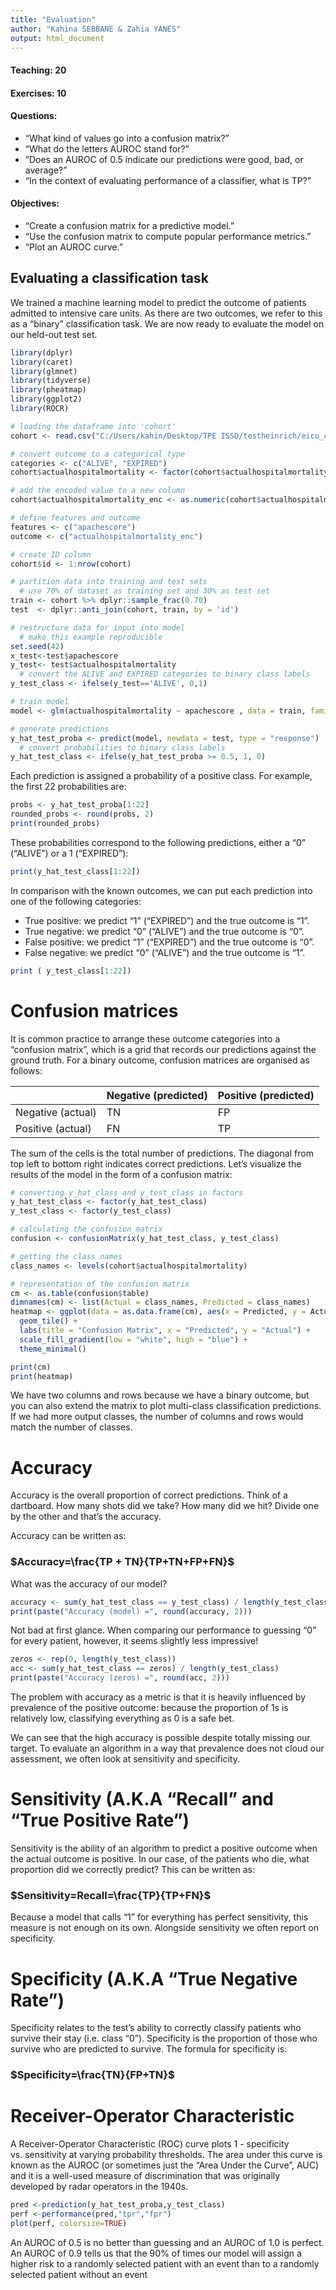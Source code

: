 ---
title: "Evaluation"
author: "Kahina SEBBANE & Zahia YANES"
output: html_document
---

#### Teaching: 20

#### Exercises: 10

#### Questions:
- "What kind of values go into a confusion matrix?"
- "What do the letters AUROC stand for?"
- "Does an AUROC of 0.5 indicate our predictions were good, bad, or average?"
- "In the context of evaluating performance of a classifier, what is TP?"
 
#### Objectives:
- "Create a confusion matrix for a predictive model."
- "Use the confusion matrix to compute popular performance metrics."
- "Plot an AUROC curve."





## Evaluating a classification task

We trained a machine learning model to predict the outcome of patients admitted to intensive care units. As there are two outcomes, we refer to this as a “binary” classification task. We are now ready to evaluate the model on our held-out test set.


```{r, message=FALSE, warning=FALSE}
library(dplyr)
library(caret)
library(glmnet)
library(tidyverse)
library(pheatmap)
library(ggplot2)
library(ROCR)
```
```{r}
# loading the dataframe into 'cohort'
cohort <- read.csv("C:/Users/kahin/Desktop/TPE ISSD/testheinrich/eicu_cohort.csv")

# convert outcome to a categorical type
categories <- c("ALIVE", "EXPIRED")
cohort$actualhospitalmortality <- factor(cohort$actualhospitalmortality, levels = categories)

# add the encoded value to a new column
cohort$actualhospitalmortality_enc <- as.numeric(cohort$actualhospitalmortality)

# define features and outcome
features <- c("apachescore")
outcome <- c("actualhospitalmortality_enc")

# create ID column
cohort$id <- 1:nrow(cohort)

# partition data into training and test sets
  # use 70% of dataset as training set and 30% as test set 
train <- cohort %>% dplyr::sample_frac(0.70)
test  <- dplyr::anti_join(cohort, train, by = 'id')

# restructure data for input into model
  # make this example reproducible
set.seed(42)
x_test<-test$apachescore
y_test<- test$actualhospitalmortality
  # convert the ALIVE and EXPIRED categories to binary class labels
y_test_class <- ifelse(y_test=='ALIVE', 0,1)

# train model
model <- glm(actualhospitalmortality ~ apachescore , data = train, family = "binomial")

# generate predictions
y_hat_test_proba <- predict(model, newdata = test, type = "response")
  # convert probabilities to binary class labels
y_hat_test_class <- ifelse(y_hat_test_proba >= 0.5, 1, 0)
```



Each prediction is assigned a probability of a positive class. For example, the first 22 probabilities are:


```{r}
probs <- y_hat_test_proba[1:22]
rounded_probs <- round(probs, 2)
print(rounded_probs)
```
These probabilities correspond to the following predictions, either a “0” (“ALIVE”) or a 1 (“EXPIRED”):

```{r}
print(y_hat_test_class[1:22])
```

In comparison with the known outcomes, we can put each prediction into one of the following categories:

- True positive: we predict “1” (“EXPIRED”) and the true outcome is “1”.
- True negative: we predict “0” (“ALIVE”) and the true outcome is “0”.
- False positive: we predict “1” (“EXPIRED”) and the true outcome is “0”.
- False negative: we predict “0” (“ALIVE”) and the true outcome is “1”.

```{r}
print ( y_test_class[1:22])
```

# Confusion matrices

It is common practice to arrange these outcome categories into a “confusion matrix”, which is a grid that records our predictions against the ground truth. For a binary outcome, confusion matrices are organised as follows:

||Negative (predicted)|Positive (predicted)|
|---------|--------|-------|
|Negative (actual)|  TN      |   FP    |
|Positive (actual)|   FN     |  TP     |

The sum of the cells is the total number of predictions. The diagonal from top left to bottom right indicates correct predictions. Let’s visualize the results of the model in the form of a confusion matrix:

```{r}
# converting y_hat_class and y_test_class in factors
y_hat_test_class <- factor(y_hat_test_class)
y_test_class <- factor(y_test_class)

# calculating the confusion matrix
confusion <- confusionMatrix(y_hat_test_class, y_test_class)

# getting the class names
class_names <- levels(cohort$actualhospitalmortality)

# representation of the confusion matrix
cm <- as.table(confusion$table)
dimnames(cm) <- list(Actual = class_names, Predicted = class_names)
heatmap <- ggplot(data = as.data.frame(cm), aes(x = Predicted, y = Actual, fill = Freq)) +
  geom_tile() +
  labs(title = "Confusion Matrix", x = "Predicted", y = "Actual") +
  scale_fill_gradient(low = "white", high = "blue") +
  theme_minimal()
```

```{r}
print(cm)
print(heatmap)
```

We have two columns and rows because we have a binary outcome, but you can also extend the matrix to plot multi-class classification predictions. If we had more output classes, the number of columns and rows would match the number of classes.

# Accuracy
Accuracy is the overall proportion of correct predictions. Think of a dartboard. How many shots did we take? How many did we hit? Divide one by the other and that’s the accuracy.

Accuracy can be written as:

###                   $Accuracy=\frac{TP + TN}{TP+TN+FP+FN}$
What was the accuracy of our model?

```{r}
accuracy <- sum(y_hat_test_class == y_test_class) / length(y_test_class)
print(paste("Accuracy (model) =", round(accuracy, 2)))
```
Not bad at first glance. When comparing our performance to guessing “0” for every patient, however, it seems slightly less impressive!
```{r}
zeros <- rep(0, length(y_test_class))
acc <- sum(y_hat_test_class == zeros) / length(y_test_class)
print(paste("Accuracy (zeros) =", round(acc, 2)))

```
The problem with accuracy as a metric is that it is heavily influenced by prevalence of the positive outcome: because the proportion of 1s is relatively low, classifying everything as 0 is a safe bet.

We can see that the high accuracy is possible despite totally missing our target. To evaluate an algorithm in a way that prevalence does not cloud our assessment, we often look at sensitivity and specificity.

# Sensitivity (A.K.A “Recall” and “True Positive Rate”)

Sensitivity is the ability of an algorithm to predict a positive outcome when the actual outcome is positive. In our case, of the patients who die, what proportion did we correctly predict? This can be written as:

###                   $Sensitivity=Recall=\frac{TP}{TP+FN}$
Because a model that calls “1” for everything has perfect sensitivity, this measure is not enough on its own. Alongside sensitivity we often report on specificity.

# Specificity (A.K.A “True Negative Rate”)
Specificity relates to the test’s ability to correctly classify patients who survive their stay (i.e. class “0”). Specificity is the proportion of those who survive who are predicted to survive. The formula for specificity is:

###                   $Specificity=\frac{TN}{FP+TN}$

# Receiver-Operator Characteristic

A Receiver-Operator Characteristic (ROC) curve plots 1 - specificity vs. sensitivity at varying probability thresholds. The area under this curve is known as the AUROC (or sometimes just the “Area Under the Curve”, AUC) and it is a well-used measure of discrimination that was originally developed by radar operators in the 1940s.
```{r}
pred <-prediction(y_hat_test_proba,y_test_class)
perf <-performance(pred,"tpr","fpr") 
plot(perf, colorsize=TRUE)
```

An AUROC of 0.5 is no better than guessing and an AUROC of 1.0 is perfect. An AUROC of 0.9 tells us that the 90% of times our model will assign a higher risk to a randomly selected patient with an event than to a randomly selected patient without an event

